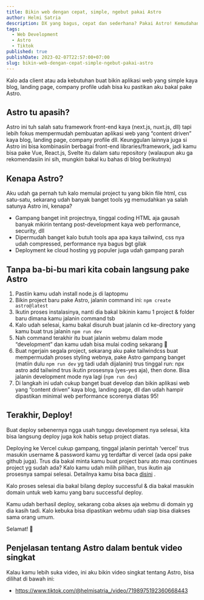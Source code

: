 ```yaml
---
title: Bikin web dengan cepat, simple, ngebut pakai Astro
author: Helmi Satria
description: DX yang bagus, cepat dan sederhana? Pakai Astro! Kemudahan inisialisasi project, beragam front-end libraries, kombinasi dan optimasi web performance...
tags:
  - Web Development
  - Astro
  - Tiktok
published: true
publishDate: 2023-02-07T22:57:00+07:00
slug: bikin-web-dengan-cepat-simple-ngebut-pakai-astro
---
```


Kalo ada client atau ada kebutuhan buat bikin aplikasi web yang simple kaya blog, landing page, company profile udah bisa ku pastikan aku bakal pake Astro.

## Astro tu apasih?

Astro ini tuh salah satu framework front-end kaya (next.js, nuxt.js, dll) tapi lebih fokus mempermudah pembuatan aplikasi web yang “content driven” kaya blog, landing page, company profile dll. Keunggulan lainnya juga si Astro ini bisa kombinasiin berbagai front-end libraries/framework, jadi kamu bisa pake Vue, React.js, Svelte itu dalam satu repository (walaupun aku ga rekomendasiin ini sih, mungkin bakal ku bahas di blog berikutnya)

## Kenapa Astro?

Aku udah ga pernah tuh kalo memulai project tu yang bikin file html, css satu-satu, sekarang udah banyak banget tools yg memudahkan ya salah satunya Astro ini, kenapa?

- Gampang banget init projectnya, tinggal coding HTML aja gausah banyak mikirin tentang post-development kaya web performance, security, dll
- Dipermudah banget kalo butuh tools apa apa kaya tailwind, css nya udah compressed, performance nya bagus bgt gilak
- Deployment ke cloud hosting yg populer juga udah gampang parah

## Tanpa ba-bi-bu mari kita cobain langsung pake Astro

1. Pastiin kamu udah install node.js di laptopmu
2. Bikin project baru pake Astro, jalanin command ini: `npm create astro@latest`
3. Ikutin proses instalasinya, nanti dia bakal bikinin kamu 1 project & folder baru dimana kamu jalanin command tsb
4. Kalo udah selesai, kamu bakal disuruh buat jalanin cd ke-directory yang kamu buat trus jalanin `npm run dev`
5. Nah command terakhir itu buat jalanin webmu dalam mode “development” dan kamu udah bisa mulai coding sekarang 🥳
6. Buat ngerjain segala project, sekarang aku pake tailwindcss buat mempermudah proses styling webnya, pake Astro gampang banget (matiin dulu `npm run dev` yg tadi udah dijalanin) trus tinggal run: npx astro add tailwind trus ikutin prosesnya (yes-yes aja), then done. Bisa jalanin development mode nya lagi (`npm run dev`)
7. Di langkah ini udah cukup banget buat develop dan bikin aplikasi web yang “content driven” kaya blog, landing page, dll dan udah hampir dipastikan minimal web performance scorenya diatas 95!

## Terakhir, Deploy!

Buat deploy sebenernya ngga usah tunggu development nya selesai, kita bisa langsung deploy juga kok habis setup project diatas.

Deploying ke Vercel cukup gampang, tinggal jalanin perintah ‘vercel’ trus masukin username & password kamu yg terdaftar di vercel (ada opsi pake github juga). Trus dia bakal minta kamu buat project baru ato mau continues project yg sudah ada? Kalo kamu udah milih pilihan, trus ikutin aja prosesnya sampai selesai. Detailnya kamu bisa baca [disini](https://docs.astro.build/en/guides/deploy/vercel/#cli-deployment) .

Kalo proses selesai dia bakal bilang deploy successful & dia bakal masukin domain untuk web kamu yang baru successful deploy.

Kamu udah berhasil deploy, sekarang coba akses aja webmu di domain yg dia kasih tadi. Kalo kebuka bisa dipastikan webmu udah siap bisa diakses sama orang umum.

Selamat! 🥳

## Penjelasan tentang Astro dalam bentuk video singkat

Kalau kamu lebih suka video, ini aku bikin video singkat tentang Astro, bisa dilihat di bawah ini:

- https://www.tiktok.com/@helmisatria_/video/7198975192360668443
